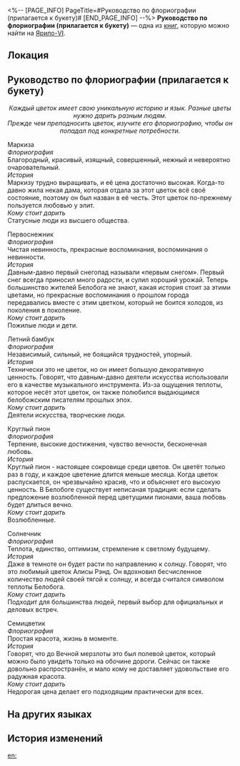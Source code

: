 <%-- [PAGE_INFO]
PageTitle=#Руководство по флориографии (прилагается к букету)#
[END_PAGE_INFO] --%>
{{Дополнить}}
{{Книга Инфобокс
|id           = 001
|partIds      = 190101
|Название     = 
|Изображение  = Иконка Книга.png
|Мир          = Ярило-VI
|Томов        = 1
|Автор        = <!--нужно добавить-->
|Описание     = Народные знания о языке цветов Белобога в одном руководстве.
|Том1         = {{tx}}
|Источник1    = {{tx|Отсутствует источник}}
|Персонажи    = 
|Фракции      = 
}}
'''Руководство по флориографии (прилагается к букету)''' — одна из [[Книги|книг]], которую можно найти на [[Ярило-VI]].

==Локация==
{{Отметка карты|<!--название карты-->|<!--id отметки-->}}

==Руководство по флориографии (прилагается к букету)==
<div align="center">''Каждый цветок имеет свою уникальную историю и язык. Разные цветы нужно дарить разным людям. ''<br />
''Прежде чем преподносить цветок, изучите его флориографию, чтобы он попадал под конкретные потребности.''</div>

Маркиза<br />
''Флориография''<br />
Благородный, красивый, изящный, совершенный, нежный и невероятно очаровательный.<br />
''История''<br />
Маркизу трудно выращивать, и её цена достаточно высокая. Когда-то давно жила некая дама, которая отдала за этот цветок всё своё состояние, поэтому он был назван в её честь. Этот цветок по-прежнему пользуется любовью у элит.<br />
''Кому стоит дарить''<br />
Статусные люди из высшего общества.

Первоснежник<br />
''Флориография''<br />
Чистая невинность, прекрасные воспоминания, воспоминания о невинности.<br />
''История''<br />
Давным-давно первый снегопад называли «первым снегом». Первый снег всегда приносил много радости, и сулил хороший урожай. Теперь большинство жителей Белобога не знают, какая история стоит за этими цветами, но прекрасные воспоминания о прошлом города передавались вместе с этим цветком, который не боится холодов, из поколения в поколение.<br />
''Кому стоит дарить''<br />
Пожилые люди и дети.

Летний бамбук<br />
''Флориография''<br />
Независимый, сильный, не боящийся трудностей, упорный.<br />
''История''<br />
Технически это не цветок, но он имеет большую декоративную ценность. Говорят, что давным-давно деятели искусства использовали его в качестве музыкального инструмента. Из-за ощущения теплоты, которое несёт этот цветок, он также полюбился выдающимся белобожским писателям прошлых эпох.<br />
''Кому стоит дарить''<br />
Деятели искусства, творческие люди.

Круглый пион<br />
''Флориография''<br />
Терпение, высокие достижения, чувство вечности, бесконечная любовь.<br />
''История''<br />
Круглый пион - настоящее сокровище среди цветов. Он цветёт только раз в году, и каждое цветение длится меньше месяца. Когда цветок распускается, он чрезвычайно красив, что и объясняет его высокую ценность. В Белобоге существует неписаная традиция: если сделать предложение возлюбленной перед цветущими пионами, ваша любовь будет длиться вечно.<br />
''Кому стоит дарить''<br />
Возлюбленные.

Солнечник<br />
''Флориография''<br />
Теплота, единство, оптимизм, стремление к светлому будущему.<br />
''История''<br />
Даже в темноте он будет расти по направлению к солнцу. Говорят, что это любимый цветок Алисы Рэнд. Он вдохновил бесчисленное количество людей своей тягой к солнцу, и всегда считался символом теплоты Белобога.<br />
''Кому стоит дарить''<br />
Подходит для большинства людей, первый выбор для официальных и деловых встреч.

Семицветик<br />
''Флориография''<br />
Простая красота, жизнь в моменте.<br />
''История''<br />
Говорят, что до Вечной мерзлоты это был полевой цветок, который можно было увидеть только на обочине дороги. Сейчас он также довольно распространён, и мало кому не доставляет удовольствие его радужная красота.<br />
''Кому стоит дарить''<br />
Недорогая цена делает его подходящим практически для всех.

==На других языках==
{{На других языках
|en   = Floriography Manual Attached to a Bouquet
|zhs  = 随花束附赠的花语手册
|zht  = 隨花束附贈的花語手冊
|ja   = 花束と一緒にあった花言葉の手引き
|ko   = 꽃다발에 부착된 꽃말 안내서
|es   = Folleto sobre el significado de las flores incluido con el ramo
|fr   = Manuel de floriographie attaché à un bouquet
|ru   = Руководство по флориографии (прилагается к букету)
|th   = คู่มือความหมายของดอกไม้ที่มาพร้อมกับช่อดอกไม้
|vi   = Sổ Tay Ý Nghĩa Tặng Kèm Bó Hoa
|de   = Floriografie zum Blumenstrauß
|id   = Buku Manual Bahasa Bunga dengan Buket Bunga
|pt   = Manual de Floriografia Preso a Um Buquê
}}

==История изменений==
{{История изменений|3.5}}

[[en:]]